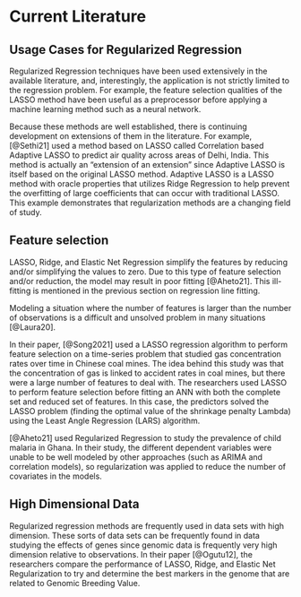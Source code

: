 # Current Literature

## Usage Cases for Regularized Regression

Regularized Regression techniques have been used extensively in the available literature, and, interestingly, the application is not strictly limited to the regression problem. For example, the feature selection qualities of the LASSO method have been useful as a preprocessor before applying a machine learning method such as a neural network.

Because these methods are well established, there is continuing development on extensions of them in the literature. For example, [@Sethi21] used a method based on LASSO called Correlation based Adaptive LASSO to predict air quality across areas of Delhi, India. This method is actually an "extension of an extension" since Adaptive LASSO is itself based on the original LASSO method. Adaptive LASSO is a LASSO method with oracle properties that utilizes Ridge Regression to help prevent the overfitting of large coefficients that can occur with traditional LASSO. This example demonstrates that regularization methods are a changing field of study.

## Feature selection

LASSO, Ridge, and Elastic Net Regression simplify the features by reducing and/or simplifying the values to zero. Due to this type of feature selection and/or reduction, the model may result in poor fitting [@Aheto21]. This ill-fitting is mentioned in the previous section on regression line fitting.

Modeling a situation where the number of features is larger than the number of observations is a difficult and unsolved problem in many situations [@Laura20].

In their paper, [@Song2021] used a LASSO regression algorithm to perform feature selection on a time-series problem that studied gas concentration rates over time in Chinese coal mines. The idea behind this study was that the concentration of gas is linked to accident rates in coal mines, but there were a large number of features to deal with. The researchers used LASSO to perform feature selection before fitting an ANN with both the complete set and reduced set of features. In this case, the predictors solved the LASSO problem (finding the optimal value of the shrinkage penalty Lambda) using the Least Angle Regression (LARS) algorithm.

[@Aheto21] used Regularized Regression to study the prevalence of child malaria in Ghana. In their study, the different dependent variables were unable to be well modeled by other approaches (such as ARIMA and correlation models), so regularization was applied to reduce the number of covariates in the models.

## High Dimensional Data

Regularized regression methods are frequently used in data sets with high dimension. These sorts of data sets can be frequently found in data studying the effects of genes since genomic data is frequently very high dimension relative to observations. In their paper [@Ogutu12], the researchers compare the performance of LASSO, Ridge, and Elastic Net Regularization to try and determine the best markers in the genome that are related to Genomic Breeding Value.
